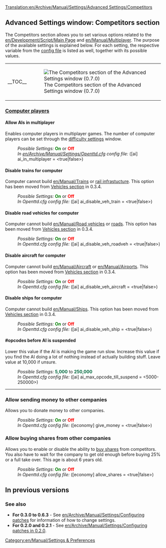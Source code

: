 [[Translation:en/Archive/Manual/Settings/Advanced Settings/Competitors]]
{{ru/Перевод|en/Archive/Manual/Settings/Advanced Settings/Competitors|0}}
{{ru/Archive/Manual/Settings/Расширенные настройки}}

==Advanced Settings window: Competitors section==
The Competitors section allows you to set various options related to the [[en/Development/Script/Main Page]] and [[en/Manual/Multiplayer]]. The purpose of the available settings is explained below. For each setting, the respective variable from the [[en/Archive/Manual/Settings/Openttd.cfg|config file]] is listed as well, together with its possible values.
{| align="center"
|- valign="top"
|__TOC__
|[[File:en/Archive/Manual/Settings/Advset competitors.png|frame|left|The Competitors section of the Advanced Settings window (0.7.0)]]
|}

===<u>Computer players</u>===
====Allow AIs in multiplayer====
{{en/Feature|0.4|align="right"|text=(since 0.4.5)}}
Enables computer players in multiplayer games. The number of computer players can be set through the [[en/Archive/Manual/Settings/Difficulty|difficulty settings]] window.
:''Possible Settings:'' <span style="color:green">'''On'''</span> or <span style="color:red">'''Off'''</span>
:''In [[en/Archive/Manual/Settings/Openttd.cfg]] config file:'' ([ai] ai_in_multiplayer = <true|false>)

====Disable trains for computer====
{{en/Feature|Old|align="right"|text=(since 0.3.2)}}
Computer cannot build [[en/Manual/Trains]] or [[en/Manual/Railway construction|rail infrastucture]].
This option has been moved from [[en/Archive/Manual/Settings/Configuring patches/Vehicles#disable-trains-for-computer|Vehicles section]] in 0.3.4.
:''Possible Settings:'' <span style="color:green">'''On'''</span> or <span style="color:red">'''Off'''</span>
:''In Openttd.cfg config file:'' ([ai] ai_disable_veh_train = <true|false>)

====Disable road vehicles for computer====
{{en/Feature|Old|align="right"|text=(since 0.3.2)}}
Computer cannot build [[en/Manual/Road vehicles]] or [[en/Manual/Roadway construction|roads]]. This option has been moved from [[en/Archive/Manual/Settings/Configuring patches/Vehicles#disable-road-vehicles-for-computer|Vehicles section]] in 0.3.4.
:''Possible Settings:'' <span style="color:green">'''On'''</span> or <span style="color:red">'''Off'''</span>
:''In Openttd.cfg config file:'' ([ai] ai_disable_veh_roadveh = <true|false>)

====Disable aircraft for computer====
{{en/Feature|Old|align="right"|text=(since 0.3.2)}}
Computer cannot build [[en/Manual/Aircraft]] or [[en/Manual/Airports]]. This option has been moved from [[en/Archive/Manual/Settings/Configuring patches/Vehicles#disable-aircraft-for-computer|Vehicles section]] in 0.3.4.
:''Possible Settings:'' <span style="color:green">'''On'''</span> or <span style="color:red">'''Off'''</span>
:''In Openttd.cfg config file:'' ([ai] ai_disable_veh_aircraft = <true|false>)

====Disable ships for computer====
{{en/Feature|Old|align="right"|text=(since 0.3.2)}}
Computer cannot build [[en/Manual/Ships]]. This option has been moved from [[en/Archive/Manual/Settings/Configuring patches/Vehicles#disable-ships-for-computer|Vehicles section]] in 0.3.4.
:''Possible Settings:'' <span style="color:green">'''On'''</span> or <span style="color:red">'''Off'''</span>
:''In Openttd.cfg config file:'' ([ai] ai_disable_veh_ship = <true|false>)

====#opcodes before AI is suspended====
{{en/Feature|0.7|align="right"|text=(since 0.7.0)}}
Lower this value if the AI is making the game run slow. Increase this value if you find the AI doing a lot of nothing instead of actually building stuff. Leave value at 10,000 if unsure.
:''Possible Settings:'' <span style="color:#00693E">'''5,000'''</span> to <span style="color:#00693E">'''250,000'''</span>
:''In Openttd.cfg config file:'' ([ai] ai_max_opcode_till_suspend = <5000-250000>)
{{en/-}}
----

===Allow sending money to other companies===
{{en/Feature|0.7|align="right"|text=(since 0.7.0)}}
Allows you to donate money to other companies.
:''Possible Settings:'' <span style="color:green">'''On'''</span> or <span style="color:red">'''Off'''</span>
:''In Openttd.cfg config file:'' ([economy] give_money = <true|false>)
{{en/-}}
===Allow buying shares from other companies===
{{en/Feature|0.7|align="right"|text=(since 0.7.0)}}
Allows you to enable or disable the ability to [[en/Manual/Economy|buy shares]] from competitors. You also have to wait for the company to get old enough before buying 25% or a full take over. This age is about 6 years old.
:''Possible Settings:'' <span style="color:green">'''On'''</span> or <span style="color:red">'''Off'''</span>
:''In Openttd.cfg config file:'' ([economy] allow_shares = <true|false>)
{{en/-}}

==In previous versions==
===See also===
*'''For 0.3.0 to 0.6.3''' - See [[en/Archive/Manual/Settings/Configuring patches]] for information of how to change settings.
*'''For 0.2.0 and 0.2.1''' - See [[en/Archive/Manual/Settings/Configuring patches in 0.2.0]].

[[Category:en/Manual/Settings & Preferences]]